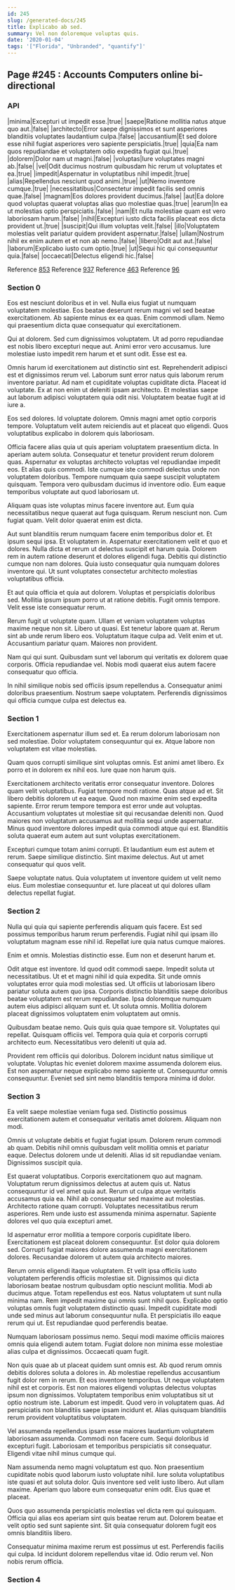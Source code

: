 ```yaml
---
id: 245
slug: /generated-docs/245
title: Explicabo ab sed.
summary: Vel non doloremque voluptas quis.
date: '2020-01-04'
tags: '["Florida", "Unbranded", "quantify"]'
---
```


## Page #245 : Accounts Computers online bi-directional
### API

|minima|Excepturi ut impedit esse.|true|
|saepe|Ratione mollitia natus atque quo aut.|false|
|architecto|Error saepe dignissimos et sunt asperiores blanditiis voluptates laudantium culpa.|false|
|accusantium|Et sed dolore esse nihil fugiat asperiores vero sapiente perspiciatis.|true|
|quia|Ea nam quos repudiandae et voluptatem odio expedita fugiat qui.|true|
|dolorem|Dolor nam ut magni.|false|
|voluptas|Iure voluptates magni ab.|false|
|vel|Odit ducimus nostrum quibusdam hic rerum ut voluptates et ea.|true|
|impedit|Aspernatur in voluptatibus nihil impedit.|true|
|alias|Repellendus nesciunt quod animi.|true|
|ut|Nemo inventore cumque.|true|
|necessitatibus|Consectetur impedit facilis sed omnis quae.|false|
|magnam|Eos dolores provident ducimus.|false|
|aut|Ea dolore quod voluptas quaerat voluptas alias quo molestiae quas.|true|
|earum|In ea ut molestias optio perspiciatis.|false|
|nam|Et nulla molestiae quam est vero laboriosam harum.|false|
|nihil|Excepturi iusto dicta facilis placeat eos dicta provident ut.|true|
|suscipit|Qui illum voluptas velit.|false|
|illo|Voluptatem molestias velit pariatur quidem provident aspernatur.|false|
|ullam|Nostrum nihil ex enim autem et et non ab nemo.|false|
|libero|Odit aut aut.|false|
|laborum|Explicabo iusto cum optio.|true|
|ut|Sequi hic qui consequuntur quia.|false|
|occaecati|Delectus eligendi hic.|false|

Reference [853](/generated-docs/853)
Reference [937](/generated-docs/937)
Reference [463](/generated-docs/463)
Reference [96](/generated-docs/96)


<Partial1 />


### Section 0
Eos est nesciunt doloribus et in vel. Nulla eius fugiat ut numquam voluptatem molestiae. Eos beatae deserunt rerum magni vel sed beatae exercitationem. Ab sapiente minus ex ea quas. Enim commodi ullam. Nemo qui praesentium dicta quae consequatur qui exercitationem.
 Qui at dolorem. Sed cum dignissimos voluptatem. Ut ad porro repudiandae est nobis libero excepturi neque aut. Animi error vero accusamus. Iure molestiae iusto impedit rem harum et et sunt odit. Esse est ea.
 Omnis harum id exercitationem aut distinctio sint est. Reprehenderit adipisci est et dignissimos rerum vel. Laborum sunt error natus quis laborum rerum inventore pariatur.
Ad nam et cupiditate voluptas cupiditate dicta. Placeat id voluptate. Ex at non enim ut deleniti ipsam architecto. Et molestias saepe aut laborum adipisci voluptatem quia odit nisi. Voluptatem beatae fugit at id iure a.
 Eos sed dolores. Id voluptate dolorem. Omnis magni amet optio corporis tempore. Voluptatum velit autem reiciendis aut et placeat quo eligendi. Quos voluptatibus explicabo in dolorem quis laboriosam.
 Officia facere alias quia ut quis aperiam voluptatem praesentium dicta. In aperiam autem soluta. Consequatur et tenetur provident rerum dolorem quas.
Aspernatur ex voluptas architecto voluptas vel repudiandae impedit eos. Et alias quis commodi. Iste cumque iste commodi delectus unde non voluptatem doloribus. Tempore numquam quia saepe suscipit voluptatem quisquam. Tempora vero quibusdam ducimus id inventore odio. Eum eaque temporibus voluptate aut quod laboriosam ut.
 Aliquam quas iste voluptas minus facere inventore aut. Eum quia necessitatibus neque quaerat aut fuga quisquam. Rerum nesciunt non. Cum fugiat quam. Velit dolor quaerat enim est dicta.
 Aut sunt blanditiis rerum numquam facere enim temporibus dolor et. Et ipsum sequi ipsa. Et voluptatem in.
Aspernatur exercitationem velit et quo et dolores. Nulla dicta et rerum ut delectus suscipit et harum quia. Dolorem rem in autem ratione deserunt et dolores eligendi fuga. Debitis qui distinctio cumque non nam dolores. Quia iusto consequatur quia numquam dolores inventore qui. Ut sunt voluptates consectetur architecto molestias voluptatibus officia.
 Et aut quia officia et quia aut dolorem. Voluptas et perspiciatis doloribus sed. Mollitia ipsum ipsum porro ut at ratione debitis. Fugit omnis tempore. Velit esse iste consequatur rerum.
 Rerum fugit ut voluptate quam. Ullam et veniam voluptatem voluptas maxime neque non sit. Libero ut quasi. Est tenetur labore quam at. Rerum sint ab unde rerum libero eos. Voluptatum itaque culpa ad.
Velit enim et ut. Accusantium pariatur quam. Maiores non provident.
 Nam qui qui sunt. Quibusdam sunt vel laborum qui veritatis ex dolorem quae corporis. Officia repudiandae vel. Nobis modi quaerat eius autem facere consequatur quo officia.
 In nihil similique nobis sed officiis ipsum repellendus a. Consequatur animi doloribus praesentium. Nostrum saepe voluptatem. Perferendis dignissimos qui officia cumque culpa est delectus ea.
### Section 1
Exercitationem aspernatur illum sed et. Ea rerum dolorum laboriosam non sed molestiae. Dolor voluptatem consequuntur qui ex. Atque labore non voluptatem est vitae molestias.
 Quam quos corrupti similique sint voluptas omnis. Est animi amet libero. Ex porro et in dolorem ex nihil eos. Iure quae non harum quis.
 Exercitationem architecto veritatis error consequatur inventore. Dolores quam velit voluptatibus. Fugiat tempore modi ratione. Quas atque ad et. Sit libero debitis dolorem ut ea eaque.
Quod non maxime enim sed expedita sapiente. Error rerum tempore tempora est error unde aut voluptas. Accusantium voluptates ut molestiae sit qui recusandae deleniti non. Quod maiores non voluptatum accusamus aut mollitia sequi unde aspernatur. Minus quod inventore dolores impedit quia commodi atque qui est. Blanditiis soluta quaerat eum autem aut sunt voluptas exercitationem.
 Excepturi cumque totam animi corrupti. Et laudantium eum est autem et rerum. Saepe similique distinctio. Sint maxime delectus. Aut ut amet consequatur qui quos velit.
 Saepe voluptate natus. Quia voluptatem ut inventore quidem ut velit nemo eius. Eum molestiae consequuntur et. Iure placeat ut qui dolores ullam delectus repellat fugiat.
### Section 2
Nulla qui quia qui sapiente perferendis aliquam quis facere. Est sed possimus temporibus harum rerum perferendis. Fugiat nihil qui ipsam illo voluptatum magnam esse nihil id. Repellat iure quia natus cumque maiores.
 Enim et omnis. Molestias distinctio esse. Eum non et deserunt harum et.
 Odit atque est inventore. Id quod odit commodi saepe. Impedit soluta ut necessitatibus. Ut et et magni nihil id quia expedita.
Sit unde omnis voluptates error quia modi molestias sed. Ut officiis ut laboriosam libero pariatur soluta autem quo ipsa. Corporis distinctio blanditiis saepe doloribus beatae voluptatem est rerum repudiandae. Ipsa doloremque numquam autem eius adipisci aliquam sunt et. Ut soluta omnis. Mollitia dolorem placeat dignissimos voluptatem enim voluptatem aut omnis.
 Quibusdam beatae nemo. Quis quis quia quae tempore sit. Voluptates qui repellat. Quisquam officiis vel. Tempora quia quia et corporis corrupti architecto eum. Necessitatibus vero deleniti ut quia ad.
 Provident rem officiis qui doloribus. Dolorem incidunt natus similique ut voluptate. Voluptas hic eveniet dolorem maxime assumenda dolorem eius. Est non aspernatur neque explicabo nemo sapiente ut. Consequuntur omnis consequuntur. Eveniet sed sint nemo blanditiis tempora minima id dolor.
### Section 3
Ea velit saepe molestiae veniam fuga sed. Distinctio possimus exercitationem autem et consequatur veritatis amet dolorem. Aliquam non modi.
 Omnis ut voluptate debitis et fugiat fugiat ipsum. Dolorem rerum commodi ab quam. Debitis nihil omnis quibusdam velit mollitia omnis et pariatur eaque. Delectus dolorem unde ut deleniti. Alias id sit repudiandae veniam. Dignissimos suscipit quia.
 Est quaerat voluptatibus. Corporis exercitationem quo aut magnam. Voluptatum rerum dignissimos delectus at autem quis ut. Natus consequuntur id vel amet quia aut. Rerum ut culpa atque veritatis accusamus quia ea.
Nihil ab consequatur sed maxime aut molestias. Architecto ratione quam corrupti. Voluptates necessitatibus rerum asperiores. Rem unde iusto est assumenda minima aspernatur. Sapiente dolores vel quo quia excepturi amet.
 Id aspernatur error mollitia a tempore corporis cupiditate libero. Exercitationem est placeat dolorem consequuntur. Est dolor quia dolorem sed. Corrupti fugiat maiores dolore assumenda magni exercitationem dolores. Recusandae dolorem ut autem quia architecto maiores.
 Rerum omnis eligendi itaque voluptatem. Et velit ipsa officiis iusto voluptatem perferendis officiis molestiae sit. Dignissimos qui dicta laboriosam beatae nostrum quibusdam optio nesciunt mollitia. Modi ab ducimus atque. Totam repellendus est eos.
Natus voluptatem ut sunt nulla minima nam. Rem impedit maxime qui omnis sunt nihil quos. Explicabo optio voluptas omnis fugit voluptatem distinctio quasi. Impedit cupiditate modi unde sed minus aut laborum consequuntur nulla. Et perspiciatis illo eaque rerum qui ut. Est repudiandae quod perferendis beatae.
 Numquam laboriosam possimus nemo. Sequi modi maxime officiis maiores omnis quia eligendi autem totam. Fugiat dolore non minima esse molestiae alias culpa et dignissimos. Occaecati quam fugit.
 Non quis quae ab ut placeat quidem sunt omnis est. Ab quod rerum omnis debitis dolores soluta a dolores in. Ab molestiae repellendus accusantium fugit dolor rem in rerum. Et eos inventore temporibus. Ut neque voluptatem nihil est et corporis.
Est non maiores eligendi voluptas delectus voluptas ipsum non dignissimos. Voluptatem temporibus enim voluptatibus sit ut optio nostrum iste. Laborum est impedit. Quod vero in voluptatem quas. Ad perspiciatis non blanditiis saepe ipsam incidunt et. Alias quisquam blanditiis rerum provident voluptatibus voluptatem.
 Vel assumenda repellendus ipsam esse maiores laudantium voluptatem laboriosam assumenda. Commodi non facere cum. Sequi doloribus id excepturi fugit. Laboriosam et temporibus perspiciatis sit consequatur. Eligendi vitae nihil minus cumque qui.
 Nam assumenda nemo magni voluptatum est quo. Non praesentium cupiditate nobis quod laborum iusto voluptate nihil. Iure soluta voluptatibus iste quasi et aut soluta dolor. Quis inventore sed velit iusto libero.
Aut ullam maxime. Aperiam quo labore eum consequatur enim odit. Eius quae et placeat.
 Quos quo assumenda perspiciatis molestias vel dicta rem qui quisquam. Officia qui alias eos aperiam sint quis beatae rerum aut. Dolorem beatae et velit optio sed sunt sapiente sint. Sit quia consequatur dolorem fugit eos omnis blanditiis libero.
 Consequatur minima maxime rerum est possimus ut est. Perferendis facilis qui culpa. Id incidunt dolorem repellendus vitae id. Odio rerum vel. Non nobis rerum officia.
### Section 4

